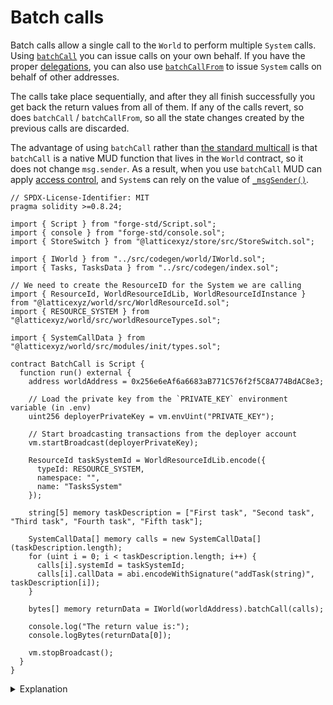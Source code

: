 
# Batch calls

Batch calls allow a single call to the `World` to perform multiple `System` calls.
Using [`batchCall`](https://github.com/latticexyz/mud/blob/main/packages/world/src/modules/init/implementations/BatchCallSystem.sol#L15-L35) you can issue calls on your own behalf.
If you have the proper [delegations](/world/account-delegation), you can also use [`batchCallFrom`](https://github.com/latticexyz/mud/blob/main/packages/world/src/modules/init/implementations/BatchCallSystem.sol#L37-L57) to issue `System` calls on behalf of other addresses.

The calls take place sequentially, and after they all finish successfully you get back the return values from all of them.
If any of the calls revert, so does `batchCall` / `batchCallFrom`, so all the state changes created by the previous calls are discarded.

The advantage of using `batchCall` rather than [the standard multicall](https://github.com/mds1/multicall) is that `batchCall` is a native MUD function that lives in the `World` contract, so it does not change `msg.sender`.
As a result, when you use `batchCall` MUD can apply [access control](./namespaces-access-control), and `System`s can rely on the value of [`_msgSender()`](./systems#writing-systems).

<CollapseCode>

```solidity filename="BatchCall.s.sol" copy showLineNumbers {15,38-44}
// SPDX-License-Identifier: MIT
pragma solidity >=0.8.24;

import { Script } from "forge-std/Script.sol";
import { console } from "forge-std/console.sol";
import { StoreSwitch } from "@latticexyz/store/src/StoreSwitch.sol";

import { IWorld } from "../src/codegen/world/IWorld.sol";
import { Tasks, TasksData } from "../src/codegen/index.sol";

// We need to create the ResourceID for the System we are calling
import { ResourceId, WorldResourceIdLib, WorldResourceIdInstance } from "@latticexyz/world/src/WorldResourceId.sol";
import { RESOURCE_SYSTEM } from "@latticexyz/world/src/worldResourceTypes.sol";

import { SystemCallData } from "@latticexyz/world/src/modules/init/types.sol";

contract BatchCall is Script {
  function run() external {
    address worldAddress = 0x256e6eAf6a6683aB771C576f2f5C8A774BdAC8e3;

    // Load the private key from the `PRIVATE_KEY` environment variable (in .env)
    uint256 deployerPrivateKey = vm.envUint("PRIVATE_KEY");

    // Start broadcasting transactions from the deployer account
    vm.startBroadcast(deployerPrivateKey);

    ResourceId taskSystemId = WorldResourceIdLib.encode({
      typeId: RESOURCE_SYSTEM,
      namespace: "",
      name: "TasksSystem"
    });

    string[5] memory taskDescription = ["First task", "Second task", "Third task", "Fourth task", "Fifth task"];

    SystemCallData[] memory calls = new SystemCallData[](taskDescription.length);
    for (uint i = 0; i < taskDescription.length; i++) {
      calls[i].systemId = taskSystemId;
      calls[i].callData = abi.encodeWithSignature("addTask(string)", taskDescription[i]);
    }

    bytes[] memory returnData = IWorld(worldAddress).batchCall(calls);

    console.log("The return value is:");
    console.logBytes(returnData[0]);

    vm.stopBroadcast();
  }
}
```

</CollapseCode>

<details>

<summary>Explanation</summary>

```solidity
import { SystemCallData } from "@latticexyz/world/src/modules/init/types.sol";
```

This structure holds the data for each call.

```solidity
.
.
.
    SystemCallData[] memory calls = new SystemCallData[](taskDescription.length);
    for (uint i=0; i<taskDescription.length; i++) {
      calls[i].systemId = taskSystemId;
      calls[i].callData = abi.encodeWithSignature("addTask(string)", taskDescription[i]);
    }
```

Create an array of `SystemCallData`, one for each call.
Every item in this array has two fields:

- `systemId`: The resource ID for the `System` to be called.
- `callData`: The calldata to send this `System`, the [function selector](https://docs.soliditylang.org/en/v0.8.24/abi-spec.html#function-selector) followed by the [function arguments](https://docs.soliditylang.org/en/v0.8.24/abi-spec.html#argument-encoding).

```solidity
    bytes[] memory returnData = IWorld(worldAddress).batchCall(calls);
```

Call [`batchCall`](https://github.com/latticexyz/mud/blob/main/packages/world/src/modules/init/implementations/BatchCallSystem.sol#L15-L35).
The results are returned as an array by `bytes`, one for each call.

</details>
